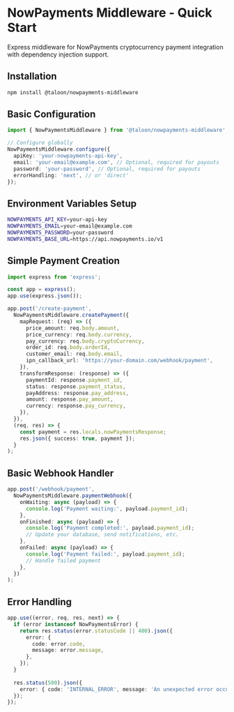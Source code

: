 # NowPayments Middleware - Quick Start

Express middleware for NowPayments cryptocurrency payment integration with dependency injection support.

## Installation

```bash
npm install @taloon/nowpayments-middleware
```

## Basic Configuration

```typescript
import { NowPaymentsMiddleware } from '@taloon/nowpayments-middleware';

// Configure globally
NowPaymentsMiddleware.configure({
  apiKey: 'your-nowpayments-api-key',
  email: 'your-email@example.com', // Optional, required for payouts
  password: 'your-password', // Optional, required for payouts
  errorHandling: 'next', // or 'direct'
});
```

## Environment Variables Setup

```bash
NOWPAYMENTS_API_KEY=your-api-key
NOWPAYMENTS_EMAIL=your-email@example.com
NOWPAYMENTS_PASSWORD=your-password
NOWPAYMENTS_BASE_URL=https://api.nowpayments.io/v1
```

## Simple Payment Creation

```typescript
import express from 'express';

const app = express();
app.use(express.json());

app.post('/create-payment',
  NowPaymentsMiddleware.createPayment({
    mapRequest: (req) => ({
      price_amount: req.body.amount,
      price_currency: req.body.currency,
      pay_currency: req.body.cryptoCurrency,
      order_id: req.body.orderId,
      customer_email: req.body.email,
      ipn_callback_url: 'https://your-domain.com/webhook/payment',
    }),
    transformResponse: (response) => ({
      paymentId: response.payment_id,
      status: response.payment_status,
      payAddress: response.pay_address,
      amount: response.pay_amount,
      currency: response.pay_currency,
    }),
  }),
  (req, res) => {
    const payment = res.locals.nowPaymentsResponse;
    res.json({ success: true, payment });
  }
);
```

## Basic Webhook Handler

```typescript
app.post('/webhook/payment',
  NowPaymentsMiddleware.paymentWebhook({
    onWaiting: async (payload) => {
      console.log('Payment waiting:', payload.payment_id);
    },
    onFinished: async (payload) => {
      console.log('Payment completed:', payload.payment_id);
      // Update your database, send notifications, etc.
    },
    onFailed: async (payload) => {
      console.log('Payment failed:', payload.payment_id);
      // Handle failed payment
    },
  })
);
```

## Error Handling

```typescript
app.use((error, req, res, next) => {
  if (error instanceof NowPaymentsError) {
    return res.status(error.statusCode || 400).json({
      error: {
        code: error.code,
        message: error.message,
      },
    });
  }
  
  res.status(500).json({
    error: { code: 'INTERNAL_ERROR', message: 'An unexpected error occurred' }
  });
});
```